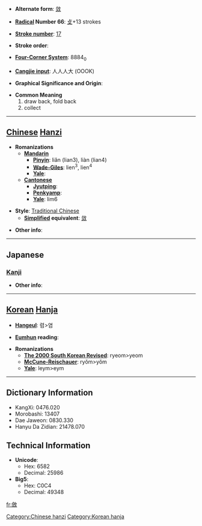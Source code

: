 * '''Alternate form''': [[敛]]

* '''[[Wiktionary:Chinese radical index| Radical]] Number 66''': [[Wiktionary:Chinese radical index 攴|攴]]+13 strokes

* '''[[Wiktionary:Chinese total strokes index|Stroke number]]''': [[Wiktionary:Chinese total strokes index 17|17]]

* '''Stroke order''': 

* '''[[Wiktionary:Chinese four corner index|Four-Corner System]]''': 8884<sub>0</sub>

* '''[[Wiktionary:Chinese Cangjie index|Cangjie input]]''': 人人人大 (OOOK)

* '''Graphical Significance and Origin''': 

* '''Common Meaning'''
*#draw back, fold back
*# collect


----

== [[Chinese]] [[Hanzi]] ==

* '''Romanizations'''
** '''[[Mandarin]]'''
*** '''[[Pinyin]]''': liǎn (lian3), liàn (lian4)
*** '''[[Wade-Giles]]''': lien<sup>3</sup>, lien<sup>4</sup>
*** '''[[Yale]]''': 
** '''[[Cantonese]]'''
*** '''[[Jyutping]]''':
*** '''[[Penkyamp]]''': 
*** '''[[Yale]]''': lim6

* '''Style''': [[Traditional Chinese]] 
** '''[[Simplified Chinese|Simplified]] equivalent''': [[敛]]

* '''Other info''': 

----

==Japanese==
===[[Kanji]]===
{{kanji|on readings=[[れん]] (ren)
|kun readings=[[おさめる]] (osameru)
}}

* '''Other info''':  

----

== [[Korean]] [[Hanja]] ==

* '''[[Hangeul]]''': 렴>염

* '''[[Eumhun]] reading''': 

* '''Romanizations'''
** '''[[The 2000 South Korean Revised Romanization|The 2000 South Korean Revised]]''': ryeom>yeom
** '''[[McCune-Reischauer]]''': ryŏm>yŏm
** '''[[Yale]]''': leym>eym

----

== Dictionary Information ==

* KangXi: 0476.020
* Morobashi: 13407
* Dae Jaweon: 0830.330
* Hanyu Da Zidian: 21478.070

== Technical Information ==

* '''Unicode''':
** Hex: 6582
** Decimal: 25986
* '''Big5''':
** Hex: C0C4
** Decimal: 49348

[[Category:Chinese hanzi]]
[[Category:Korean hanja]]

[[fr:斂]]